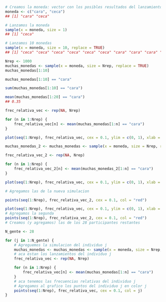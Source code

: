 
```R
# Creamos la moneda: vector con los posibles resultados del lanzamiento
moneda <- c("cara", "ceca")
## [1] "cara" "ceca"

# Lanzamos la moneda
sample(x = moneda, size = 1)
## [1] "ceca"

# Lanzamos 10 monedas
sample(x = moneda, size = 10, replace = TRUE)
## [1] "ceca" "ceca" "ceca" "ceca" "ceca" "ceca" "cara" "cara" "cara" "ceca"
```

```R
Nrep <- 1000
muchas_monedas <- sample(x = moneda, size = Nrep, replace = TRUE)
muchas_monedas[1:10]

muchas_monedas[1:10] == "cara"

sum(muchas_monedas[1:10] == "cara")
```

```r
mean(muchas_monedas[1:20] == "cara")
## 0.35
```

```r
frec_relativa_vec <- rep(NA, Nrep)

for (n in 1:Nrep) {
    frec_relativa_vec[n] <- mean(muchas_monedas[1:n] == "cara")
}

plot(seq(1:Nrep), frec_relativa_vec, cex = 0.1, ylim = c(0, 1), xlab = "repeticiones", ylab = "frec rel", main = "Frecuencia relativa de cara")
```

```r
muchas_monedas_2 <- muchas_monedas <- sample(x = moneda, size = Nrep, replace = TRUE)

frec_relativa_vec_2 <- rep(NA, Nrep)

for (n in 1:Nrep) {
    frec_relativa_vec_2[n] <- mean(muchas_monedas_2[1:n] == "cara")
}

plot(seq(1:Nrep), frec_relativa_vec, cex = 0.1, ylim = c(0, 1), xlab = "repeticiones", ylab = "frec rel", main = "Frecuencia relativade cara")

# Agregamos las de la nueva simulacion

points(seq(1:Nrep), frec_relativa_vec_2, cex = 0.1, col = "red")
```

```r
plot(seq(1:Nrep), frec_relativa_vec, cex = 0.1, ylim = c(0, 1), xlab = "repeticiones", ylab = "frec rel", main = "Frecuencia relativade cara")
# Agregamos la segunda
points(seq(1:Nrep), frec_relativa_vec_2, cex = 0.1, col = "red")
# Creamos (y agregamos) las de los 28 participantes restantes

N_gente <- 28

for (j in 1:N_gente) {
    # Agreguemos la simulacion del individuo j
    muchas_monedas <- muchas_monedas <- sample(x = moneda, size = Nrep, replace = TRUE)
    # aca estan los lanzamientos del individuo j
    frec_relativa_vec <- rep(NA, Nrep)

    for (n in 1:Nrep) {
        frec_relativa_vec[n] <- mean(muchas_monedas[1:n] == "cara")
    }
    # aca tenemos las frecuencias relativas del individuo j
    # Agregamos al grafico los puntos del individuo j en color j
    points(seq(1:Nrep), frec_relativa_vec, cex = 0.1, col = j)
}
```